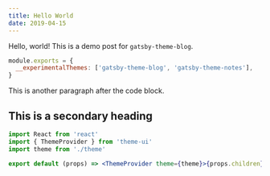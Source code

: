 ```yaml
---
title: Hello World
date: 2019-04-15
---
```


Hello, world! This is a demo post for `gatsby-theme-blog`.

```js
module.exports = {
  __experimentalThemes: ['gatsby-theme-blog', 'gatsby-theme-notes'],
}
```

This is another paragraph after the code block.

## This is a secondary heading

```jsx
import React from 'react'
import { ThemeProvider } from 'theme-ui'
import theme from './theme'

export default (props) => <ThemeProvider theme={theme}>{props.children}</ThemeProvider>
```
